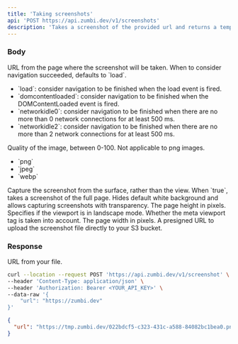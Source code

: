 ```yaml
---
title: 'Taking screenshots'
api: 'POST https://api.zumbi.dev/v1/screenshots'
description: 'Takes a screenshot of the provided url and returns a temporary url for the image file. It is also possible to pass a presignedUrl and upload the file directly to your S3 bucket.'
---
```


### Body

<ParamField body='url' type='string' required>
  URL from the page where the screenshot will be taken.
</ParamField>

<ParamField body='goto' type='object'>
  <Expandable title='fields'>
    <ParamField body='waitUntil' type='enum'>
      When to consider navigation succeeded, defaults to `load`.
      <Expandable title='options'>
        <ul>
          <li>
            `load`: consider navigation to be finished when the load event is
            fired.
          </li>
          <li>
            `domcontentloaded`: consider navigation to be finished when the
            DOMContentLoaded event is fired.
          </li>
          <li>
            `networkidle0`: consider navigation to be finished when there are no
            more than 0 network connections for at least 500 ms.
          </li>
          <li>
            `networkidle2`: consider navigation to be finished when there are no
            more than 2 network connections for at least 500 ms.
          </li>
        </ul>
      </Expandable>
    </ParamField>
  </Expandable>
</ParamField>

<ParamField body='screenshot' type='object'>
  <Expandable title='fields'>
    <ParamField body='quality' type='number'>
      Quality of the image, between 0-100. Not applicable to png images.
    </ParamField>
    <ParamField body='type' type='enum' defaultValue='png'>
      <Expandable title='options'>
        <ul>
          <li>`png`</li>
          <li>`jpeg`</li>
          <li>`webp`</li>
        </ul>
      </Expandable>
    </ParamField>
    <ParamField body='fromSurface' type='boolean' defaultValue={true}>
      Capture the screenshot from the surface, rather than the view.
    </ParamField>
    <ParamField body='fullPage' type='boolean' defaultValue={false}>
      When `true`, takes a screenshot of the full page.
    </ParamField>
    <ParamField body='omitBackground' type='boolean' defaultValue={false}>
      Hides default white background and allows capturing screenshots with
      transparency.
    </ParamField>
  </Expandable>
</ParamField>

<ParamField body='authenticate' type='object'>
  <Expandable title='fields'>
    <ParamField body='password' type='string' required />
    <ParamField body='username' type='string' required />
  </Expandable>
</ParamField>

<ParamField body='setViewport' type='object'>
  <Expandable title='fields'>
    <ParamField body='height' type='number' required>
      The page height in pixels.
    </ParamField>
    <ParamField body='isLandscape' type='boolean' defaultValue={false}>
      Specifies if the viewport is in landscape mode.
    </ParamField>
    <ParamField body='isMobile' type='boolean' defaultValue={false}>
      Whether the meta viewport tag is taken into account.
    </ParamField>
    <ParamField body='width' type='number' required>
      The page width in pixels.
    </ParamField>
  </Expandable>
</ParamField>

<ParamField body='presignedUrl' type='string'>
  A presigned URL to upload the screenshot file directly to your S3 bucket.
</ParamField>

### Response

<ResponseField name='url' type='string'>
  URL from your file.
</ResponseField>

<RequestExample>

```bash Example Request
curl --location --request POST 'https://api.zumbi.dev/v1/screenshot' \
--header 'Content-Type: application/json' \
--header 'Authorization: Bearer <YOUR_API_KEY>' \
--data-raw '{
    "url": "https://zumbi.dev"
}'
```

</RequestExample>

<ResponseExample>

```json Response
{
  "url": "https://tmp.zumbi.dev/022bdcf5-c323-431c-a588-84082bc1bea0.png"
}
```

</ResponseExample>
